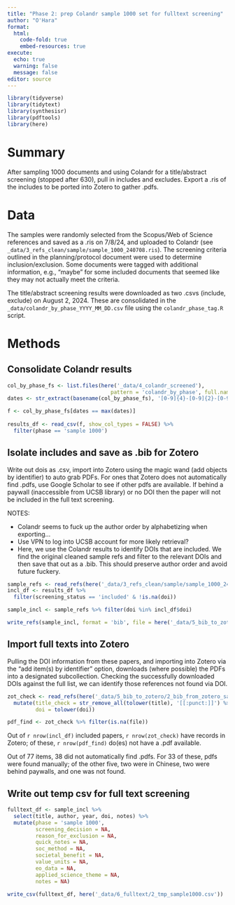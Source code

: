 ```yaml
---
title: "Phase 2: prep Colandr sample 1000 set for fulltext screening"
author: "O'Hara"
format: 
  html:
    code-fold: true
    embed-resources: true
execute:
  echo: true
  warning: false
  message: false
editor: source
---
```


```r
library(tidyverse)
library(tidytext)
library(synthesisr)
library(pdftools)
library(here)
```

# Summary

After sampling 1000 documents and using Colandr for a title/abstract screening (stopped after 630), pull in includes and excludes.  Export a .ris of the includes to be ported into Zotero to gather .pdfs.  

# Data

The samples were randomly selected from the Scopus/Web of Science references and saved as a .ris on 7/8/24, and uploaded to Colandr (see `_data/3_refs_clean/sample/sample_1000_240708.ris`).  The screening criteria outlined in the planning/protocol document were used to determine inclusion/exclusion.  Some documents were tagged with additional information, e.g., "maybe" for some included documents that seemed like they may not actually meet the criteria.

The title/abstract screening results were downloaded as two .csvs (include, exclude) on August 2, 2024.  These are consolidated in the `_data/colandr_by_phase_YYYY_MM_DD.csv` file using the `colandr_phase_tag.R` script.

# Methods

## Consolidate Colandr results

```r
col_by_phase_fs <- list.files(here('_data/4_colandr_screened'), 
                                 pattern = 'colandr_by_phase', full.names = TRUE)
dates <- str_extract(basename(col_by_phase_fs), '[0-9]{4}-[0-9]{2}-[0-9]{2}') %>% as.Date()

f <- col_by_phase_fs[dates == max(dates)]
                     
results_df <- read_csv(f, show_col_types = FALSE) %>%
  filter(phase == 'sample 1000')

```

## Isolate includes and save as .bib for Zotero

Write out dois as .csv, import into Zotero using the magic wand (add objects by identifier) to auto grab PDFs.  For ones that Zotero does not automatically find .pdfs, use Google Scholar to see if other pdfs are available.  If behind a paywall (inaccessible from UCSB library) or no DOI then the paper will not be included in the full text screening.

NOTES:

* Colandr seems to fuck up the author order by alphabetizing when exporting...
* Use VPN to log into UCSB account for more likely retrieval?
* Here, we use the Colandr results to identify DOIs that are included.  We find the original cleaned sample refs and filter to the relevant DOIs and then save that out as a .bib.  This should preserve author order and avoid future fuckery.


```r
sample_refs <- read_refs(here('_data/3_refs_clean/sample/sample_1000_240708.ris'))
incl_df <- results_df %>%
  filter(screening_status == 'included' & !is.na(doi))

sample_incl <- sample_refs %>% filter(doi %in% incl_df$doi)

write_refs(sample_incl, format = 'bib', file = here('_data/5_bib_to_zotero/2_bib_to_zotero_sample1000.bib'))

```


## Import full texts into Zotero

Pulling the DOI information from these papers, and importing into Zotero via the "add item(s) by identifier" option, downloads (where possible) the PDFs into a designated subcollection.  Checking the successfully downloaded DOIs against the full list, we can identify those references not found via DOI.

```r
zot_check <- read_refs(here('_data/5_bib_to_zotero/2_bib_from_zotero_sample1000.bib')) %>%
  mutate(title_check = str_remove_all(tolower(title), '[[:punct:]]') %>% str_squish(),
         doi = tolower(doi))

pdf_find <- zot_check %>% filter(is.na(file))
```

Out of `r nrow(incl_df)` included papers, `r nrow(zot_check)` have records in Zotero; of these, `r nrow(pdf_find)` do(es) not have a .pdf available.

Out of 77 items, 38 did not automatically find .pdfs.  For 33 of these, pdfs were found manually; of the other five, two were in Chinese, two were behind paywalls, and one was not found.


## Write out temp csv for full text screening

```r
fulltext_df <- sample_incl %>%
  select(title, author, year, doi, notes) %>%
  mutate(phase = 'sample 1000',
         screening_decision = NA,
         reason_for_exclusion = NA,
         quick_notes = NA,
         soc_method = NA,
         societal_benefit = NA,
         value_units = NA,
         eo_data = NA,
         applied_science_theme = NA,
         notes = NA)

write_csv(fulltext_df, here('_data/6_fulltext/2_tmp_sample1000.csv'))
```

